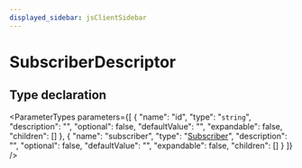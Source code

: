```yaml
---
displayed_sidebar: jsClientSidebar
---
```



# SubscriberDescriptor

## Type declaration

<ParameterTypes parameters={[
  {
    "name": "id",
    "type": "`string`",
    "description": "",
    "optional": false,
    "defaultValue": "",
    "expandable": false,
    "children": []
  },
  {
    "name": "subscriber",
    "type": "[Subscriber](internal.internal-1.EventBusTypes.Subscriber.mdx)",
    "description": "",
    "optional": false,
    "defaultValue": "",
    "expandable": false,
    "children": []
  }
]} />
